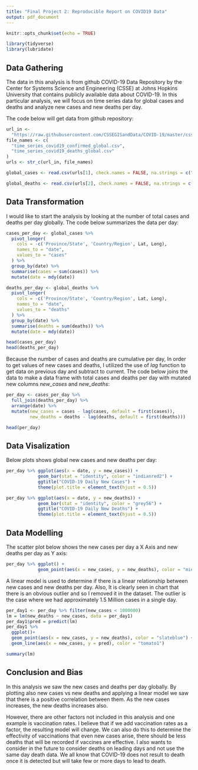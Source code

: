 ---
title: "Final Project 2: Reproducible Report on COVID19 Data"
output: pdf_document
---

```{r setup, include=FALSE}
knitr::opts_chunk$set(echo = TRUE)
```

```{r lib, include=FALSE}
library(tidyverse)
library(lubridate)
```

## Data Gathering

The data in this analysis is from github COVID-19 Data Repository by the Center for Systems Science and Engineering (CSSE) at Johns Hopkins University  that contains publicly available data about COVID-19. In this particular analysis, we will focus on time series data for global cases and deaths and analyze new cases and new deaths per day.

The code below will get data from github repository:

```{r data}
url_in <-
  "https://raw.githubusercontent.com/CSSEGISandData/COVID-19/master/csse_covid_19_data/csse_covid_19_time_series/"
file_names <- c(
  "time_series_covid19_confirmed_global.csv",
  "time_series_covid19_deaths_global.csv"
)
urls <- str_c(url_in, file_names)

global_cases <- read.csv(urls[1], check.names = FALSE, na.strings = c("", "NA"))

global_deaths <- read.csv(urls[2], check.names = FALSE, na.strings = c("", "NA"))
```

## Data Transformation

I would like to start the analysis by looking at the number of total cases and deaths per day globally. The code below summarizes the data per day:
```{r data_1}

cases_per_day <- global_cases %>%
  pivot_longer(
    cols = -c('Province/State', 'Country/Region', Lat, Long),
    names_to = "date",
    values_to = "cases"
  ) %>%
  group_by(date) %>%
  summarise(cases = sum(cases)) %>%
  mutate(date = mdy(date))

deaths_per_day <- global_deaths %>%
  pivot_longer(
    cols = -c('Province/State', 'Country/Region', Lat, Long),
    names_to = "date",
    values_to = "deaths"
  ) %>%
  group_by(date) %>%
  summarise(deaths = sum(deaths)) %>%
  mutate(date = mdy(date))

head(cases_per_day)
head(deaths_per_day)
```

Because the number of cases and deaths are cumulative per day, In order to get values of new cases and deaths, I utilized the use of *lag* function to get data on previous day and subtract to current. The code below joins the data to make a data frame with total cases and deaths per day with mutated new columns *new_cases* and *new_deaths*:
``` {r data_2}
per_day <- cases_per_day %>%
  full_join(deaths_per_day) %>%
  arrange(date) %>%
  mutate(new_cases = cases - lag(cases, default = first(cases)),
         new_deaths = deaths - lag(deaths, default = first(deaths)))

head(per_day)
```

## Data Visalization

Below plots shows global new cases and new deaths per day:

```{r plot1}
per_day %>% ggplot(aes(x = date, y = new_cases)) +
            geom_bar(stat = "identity", color = "indianred2") +
            ggtitle("COVID-19 Daily New Cases") + 
            theme(plot.title = element_text(hjust = 0.5))
```

```{r plot2}
per_day %>% ggplot(aes(x = date, y = new_deaths)) +
            geom_bar(stat = "identity", color = "grey56") +
            ggtitle("COVID-19 Daily New Deaths") + 
            theme(plot.title = element_text(hjust = 0.5))
```

## Data Modelling

The scatter plot below shows the new cases per day a X Axis and new deaths per day as Y axis:
```{r plot3}
per_day %>% ggplot() +
            geom_point(aes(x = new_cases, y = new_deaths), color = "midnightblue")
```

A linear model is used to determine if there is a linear relationship between new cases and new deaths per day. Also, It is clearly seen in chart that there is an obvious outlier and so I removed it in the dataset. The outlier is the case where we had approximately 1.5 Million cases in a single day. 

```{r plot4}
per_day1 <- per_day %>% filter(new_cases < 1000000)
lm = lm(new_deaths ~ new_cases, data = per_day1)  
per_day1$pred = predict(lm)
per_day1 %>%
  ggplot()+
  geom_point(aes(x = new_cases, y = new_deaths), color = "slateblue") +
  geom_line(aes(x = new_cases, y = pred), color = "tomato1")

summary(lm)
```

## Conclusion and Bias
In this analysis we saw the new cases and deaths per day globally. By plotting also new cases vs new deaths and applying a linear model we saw that there is a positive correlation between them. As the new cases increases, the new deaths increases also.

However, there are other factors not included in this analysis and one example is vaccination rates. I believe that if we add vaccination rates as a factor, the resulting model will change. We can also do this to determine the effectivity of vaccinations that even new cases arise, there should be less deaths that will be recorded if vaccines are effective. I also wants to consider in the future to consider deaths on leading days and not use the same day death data. We all know that COVID-19 does not result to death once it is detected but will take few or more days to lead to death.


